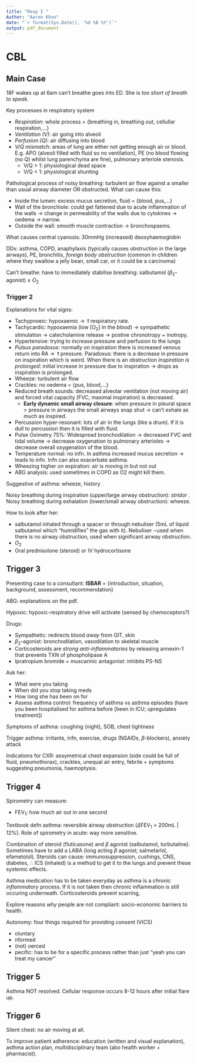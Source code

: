 ```yaml
---
title: "Resp I "
Author: "Aaron Khoo"
date: "`r format(Sys.Date(), '%d %B %Y')`"
output: pdf_document
---
```


# CBL

## Main Case

18F  wakes up at 6am can't breathe goes into ED. She is *too short of breath to speak*.

Key processes in respiratory system

-  *Respiration*: whole process = {breathing in, breathing out, cellullar respiration,...}
-  *Ventilation (V)*: air going into alveoli
-  *Perfusion (Q)*: air diffusing into blood
-  *V/Q mismatch*: areas of lung are either not getting enough air or blood. E.g. APO (alveoli filled with fluid so no ventilation), PE (no blood flowing (no Q) whilst lung parenchyma are fine), pulmonary arteriole stenosis.
    -  V/Q > 1: physiological dead space
    -  V/Q < 1: physiological shunting

Pathological process of noisy breathing: turbulent air flow against a smaller than usual airway diameter OR obstructed. What can cause this:

-  Inside the lumen: excess mucus secretion, fluid = {blood, pus,...}
-  Wall of the bronchiole: could get fattened due to acute inflammation of the walls $\rightarrow$ change in permeability of the walls due to cytokines $\rightarrow$ oedema $\rightarrow$ narrow.
-  Outside the wall: smooth muscle contraction $\rightarrow$ bronchospasms.

What causes central cyanosis: 30mmHg (increased) deoxyhaemoglobin

DDx: asthma, COPD, anaphylaxis (typically causes obstruction in the large airways), PE, bronchitis, *foreign body obstruction* (common in children where they swallow a jelly bean, small car, or it could be a carcinoma)

Can't breathe: have to immediately stabilise breathing: salbutamol ($\beta_{2}$-agonist) $\pm$ $O_{2}$

### Trigger 2

Explanations for vital signs:

-  Tachypnoeic: hypoxaemic $\rightarrow$ $\Uparrow$respiratory rate.
-  Tachycardic: hypoxaemia (low [O~2~] in the *blood*) $\rightarrow$ sympathetic stimulation $\rightarrow$ catecholamine release $\rightarrow$ postive chronotropy + inotropy.
-  Hypertensive: trying to increase pressure and perfusion to the lungs
-  *Pulsus paradoxus*: normally on inspiration there is increased venous return into RA $\rightarrow$ $\Uparrow$pressure. Paradoxus:  there is a decrease in pressure on inspiration which is weird. When there is an obstruction *inspiration is prolonged*: initial increase in pressure due to inspiration $\rightarrow$ drops as inspiration is prolonged.
-  Wheeze: turbulent air flow
-  Crackles: no oedema = {pus, blood,...}
-  Reduced breath sounds: decreased alveolar ventilation (not moving air) and forced vital capacity (FVC; maximal inspiration) is decreased.
    -  **Early dynamic small airway closure**: when pressure in pleural space > pressure in airways the small airways snap shut $\rightarrow$ can't exhale as much as inspired.
-  Percussion hyper-resonant: lots of air in the lungs (like a drum). If it is dull to percussion then it is filled with fluid.
-  Pulse Oximetry 75%: Widespread bronchodilation $\rightarrow$ decreased FVC and tidal volume $\rightarrow$ decrease oxygenation to pulmonary arterioles $\rightarrow$ decrease overall oxygenation of the blood.
-  Temperature normal: no infn. In asthma increased mucus secretion $\rightarrow$ leads to infn. Infn can also exacerbate asthma.
-  Wheezing higher on expiration: air is moving in but not out
-  ABG analysis: used sometimes in COPD as O2 might kill them.

Suggestive of asthma: wheeze, history

Noisy breathing during inspiration (upper/large airway obstruction): *stridor* . Noisy breathing during exhalation (lower/small airway obstruction): wheeze.

How to look after her:

-  salbutamol inhaled through a spacer or through nebuliser (5mL of liquid salbutamol which "humidifies" the gas with it). Nebuliser $\neg$used when there is no airway obstruction, used when significant airway obstruction.
-  $O_{2}$
-  Oral prednisolone (steroid) or IV hydrocortisone

## Trigger 3

Presenting case to a consultant: **ISBAR** = {introduction, situation, background, assessment, recommendation}

ABG: explanations on the pdf.

Hypoxic: hypoxic-respiratory drive will activate (sensed by chemoceptors?)

Drugs:

-  Sympathetic: redirects blood *away* from GIT, skin
-  $\beta_{2}$-agonist: bronchodilation, vasodilation to skeletal muscle
-  Corticosteroids are *strong anti-inflammatories* by releasing annexin-1 that prevents TXN of phospholipase A
-  Ipratropium bromide = muscarinic antagonist: inhibits PS-NS

Ask her:

-  What were you taking
-  When did you stop taking meds
-  How long she has been on for
-  Assess asthma control: frequency of asthma vs asthma episodes (have you been hospitalised for asthma before [been in ICU; upregulates treatment])

Symptoms of asthma: coughing (night), SOB, chest tightness

Trigger asthma: irritants, infn, exercise, drugs (NSAIDs, $\beta$-blockers), anxiety attack

Indications for CXR: assymetrical chest expansion (side could be full of fluid, pneumothorax), crackles, unequal air entry, febrile + symptoms suggesting pneumonia, haemoptysis.

## Trigger 4

Spirometry can measure:

-  FEV~1~: how much air out in one second

Textbook defn asthma: reversible airway obstruction ($\Delta$FEV~1~ > 200mL | 12%). Role of spirometry in acute: way more sensitive.  

Combination of steroid (fluticasone) and $\beta$ agonist (salbutamol, turbutaline). Sometimes have to add a LABA (long acting $\beta$ agonist; salmetarlol, efametolol). Steroids can cause: immunosuppression, cushings, CNS, diabetes, $\therefore$ ICS (inhaled) is a method to get it to the lungs and prevent these systemic effects.

Asthma medication has to be taken everyday as asthma is a *chronic inflammatory* process. If it is not taken then chronic inflammation is still occuring underneath. Corticosteroids prevent scarring,

Explore reasons *why* people are not compliant: socio-economic barriers to health.

Autonomy: four things required for providing consent (VICS)

-  \textbf{V}oluntary
-  \textbf{I}nformed
-  (not) \textbf{C}oerced
-  \textbf{S}pecific: has to be for a specific process rather than just "yeah you can treat my cancer"

## Trigger 5

Asthma NOT resolved. Cellular response occurs 8-12 hours after initial flare up.

## Trigger 6

Silent chest: no air moving at all.

To improve patient adherence: education (written and visual explanation), asthma action plan, multidisciplinary team (abo health worker + pharmacist).

